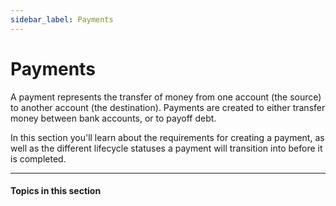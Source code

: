 ```yaml
---
sidebar_label: Payments
---
```



# Payments
A payment represents the transfer of money from one account (the source)
to another account (the destination). Payments are created
to either transfer money between bank accounts, or to payoff debt.

In this section you'll learn about the requirements for creating a payment, as well as
the different lifecycle statuses a payment will transition into before it is completed.

---

#### Topics in this section

<CardContainer>
  <SectionItemCard
    colSize={6}
    header="Create a payment"
    href="/guides/payments/create-a-payment"
  />
  <SectionItemCard
    colSize={6}
    header="Lifecycle and errors"
    href="/guides/payments/lifecycle-and-errors"
  />
</CardContainer>
